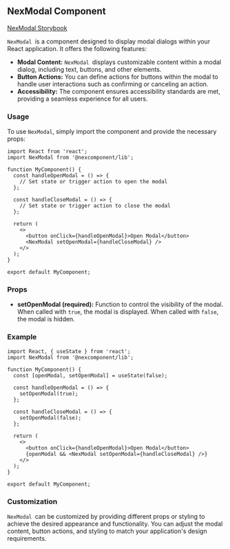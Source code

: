 NexModal Component
------------------

[NexModal Storybook](http://localhost:6006/?path=/docs/nexcomponent-nexmodal--docs)

`NexModal `is a component designed to display modal dialogs within your React application. It offers the following features:

* **Modal Content:** `NexModal `displays customizable content within a modal dialog, including text, buttons, and other elements.
* **Button Actions:** You can define actions for buttons within the modal to handle user interactions such as confirming or canceling an action.
* **Accessibility:** The component ensures accessibility standards are met, providing a seamless experience for all users.

### Usage

To use `NexModal`, simply import the component and provide the necessary props:

```tsx
import React from 'react';
import NexModal from '@nexcomponent/lib';

function MyComponent() {
  const handleOpenModal = () => {
    // Set state or trigger action to open the modal
  };

  const handleCloseModal = () => {
    // Set state or trigger action to close the modal
  };

  return (
    <>
      <button onClick={handleOpenModal}>Open Modal</button>
      <NexModal setOpenModal={handleCloseModal} />
    </>
  );
}

export default MyComponent;
```

### Props

* **setOpenModal (required):** Function to control the visibility of the modal. When called with `true`, the modal is displayed. When called with `false`, the modal is hidden.

### Example

```tsx
import React, { useState } from 'react';
import NexModal from '@nexcomponent/lib';

function MyComponent() {
  const [openModal, setOpenModal] = useState(false);

  const handleOpenModal = () => {
    setOpenModal(true);
  };

  const handleCloseModal = () => {
    setOpenModal(false);
  };

  return (
    <>
      <button onClick={handleOpenModal}>Open Modal</button>
      {openModal && <NexModal setOpenModal={handleCloseModal} />}
    </>
  );
}

export default MyComponent;
```

### Customization

`NexModal `can be customized by providing different props or styling to achieve the desired appearance and functionality. You can adjust the modal content, button actions, and styling to match your application's design requirements.